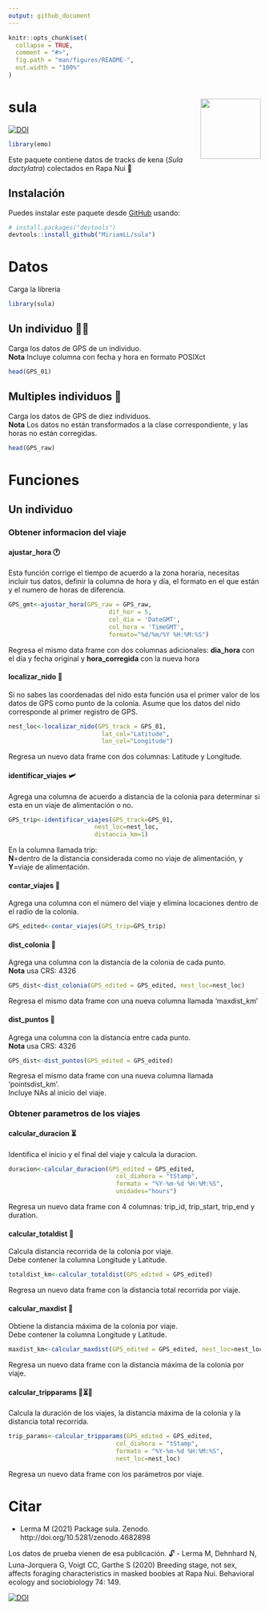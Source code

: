 ```yaml
---
output: github_document
---
```


<!-- README.md is generated from README.Rmd. Please edit that file -->

```r
knitr::opts_chunk$set(
  collapse = TRUE,
  comment = "#>",
  fig.path = "man/figures/README-",
  out.width = "100%"
)
```

# sula  <img src="man/figures/logo.png" align="right" width = "120px"/>

[![DOI](https://zenodo.org/badge/354821022.svg)](https://zenodo.org/badge/latestdoi/354821022)


```r
library(emo)
```

Este paquete contiene datos de tracks de kena (_Sula dactylatra_) colectados en Rapa Nui 🗿  


## Instalación

Puedes instalar este paquete desde [GitHub](https://github.com/) usando:

```r
# install.packages("devtools")
devtools::install_github("MiriamLL/sula")
```

# Datos
Carga la libreria
```r
library(sula)
```

## Un individuo 💃🏽
Carga los datos de GPS de un individuo.  
**Nota** Incluye columna con fecha y hora en formato POSIXct
```r
head(GPS_01)
```

## Multiples individuos 👯‍
Carga los datos de GPS de diez individuos.  
**Nota** Los datos no están transformados a la clase correspondiente, y las horas no están corregidas.
```r
head(GPS_raw)
```


# Funciones
## Un individuo
### Obtener informacion del viaje
#### ajustar_hora 🕐
Esta función corrige el tiempo de acuerdo a la zona horaria, necesitas incluir tus datos, definir la columna de hora y día, el formato en el que están y el numero de horas de diferencia.
```r
GPS_gmt<-ajustar_hora(GPS_raw = GPS_raw,
                            dif_hor = 5,
                            col_dia = 'DateGMT',
                            col_hora = 'TimeGMT',
                            formato="%d/%m/%Y %H:%M:%S")
```
Regresa el mismo data frame con dos columnas adicionales: **dia_hora** con el día y fecha original y **hora_corregida** con la nueva hora

#### localizar_nido 🐣
Si no sabes las coordenadas del nido esta función usa el primer valor de los datos de GPS como punto de la colonia.
Asume que los datos del nido corresponde al primer registro de GPS. 
```r
nest_loc<-localizar_nido(GPS_track = GPS_01,
                          lat_col="Latitude",
                          lon_col="Longitude")
```
Regresa un nuevo data frame con dos columnas: Latitude y Longitude. 

#### identificar_viajes 🛩️
Agrega una columna de acuerdo a distancia de la colonia para determinar si esta en un viaje de alimentación o no. 
```r
GPS_trip<-identificar_viajes(GPS_track=GPS_01,
                        nest_loc=nest_loc,
                        distancia_km=1)
```
En la columna llamada trip:  
**N**=dentro de la distancia considerada como no viaje de alimentación, y  
**Y**=viaje de alimentación.


#### contar_viajes 🧮
Agrega una columna con el número del viaje y elimina locaciones dentro de el radio de la colonia.
```r
GPS_edited<-contar_viajes(GPS_trip=GPS_trip)
```

#### dist_colonia 📏
Agrega una columna con la distancia de la colonia de cada punto.  
**Nota** usa CRS: 4326
```r
GPS_dist<-dist_colonia(GPS_edited = GPS_edited, nest_loc=nest_loc)
```
Regresa el mismo data frame con una nueva columna llamada 'maxdist_km'

#### dist_puntos 📐
Agrega una columna con la distancia entre cada punto.  
**Nota** usa CRS: 4326
```r
GPS_dist<-dist_puntos(GPS_edited = GPS_edited)
```
Regresa el mismo data frame con una nueva columna llamada 'pointsdist_km'.  
Incluye NAs al inicio del viaje.

### Obtener parametros de los viajes

#### calcular_duracion ⏳
Identifica el inicio y el final del viaje y calcula la duracion.
```r
duracion<-calcular_duracion(GPS_edited = GPS_edited,
                              col_diahora = "tStamp",
                              formato = "%Y-%m-%d %H:%M:%S",
                              unidades="hours")
```
Regresa un nuevo data frame con 4 columnas: trip_id, trip_start, trip_end y duration.

#### calcular_totaldist 📐
Calcula distancia recorrida de la colonia por viaje.  
Debe contener la columna Longitude y Latitude.  
```r
totaldist_km<-calcular_totaldist(GPS_edited = GPS_edited)
```
Regresa un nuevo data frame con la distancia total recorrida por viaje.

#### calcular_maxdist 📏
Obtiene la distancia máxima de la colonia por viaje.  
Debe contener la columna Longitude y Latitude.  
```r
maxdist_km<-calcular_maxdist(GPS_edited = GPS_edited, nest_loc=nest_loc)
```
Regresa un nuevo data frame con la distancia máxima de la colonia por viaje.

#### calcular_tripparams 📐⏳📏
Calcula la duración de los viajes, la distancia máxima de la colonia y la distancia total recorrida.
```r
trip_params<-calcular_tripparams(GPS_edited = GPS_edited,
                              col_diahora = "tStamp",
                              formato = "%Y-%m-%d %H:%M:%S",
                              nest_loc=nest_loc)
```
Regresa un nuevo data frame con los parámetros por viaje.



# Citar

- Lerma M (2021) Package sula. Zenodo. http://doi.org/10.5281/zenodo.4682898 

Los datos de prueba vienen de esa publicación. 🔓
- Lerma M, Dehnhard N, Luna-Jorquera G, Voigt CC, Garthe S (2020) Breeding stage, not sex, affects foraging characteristics in masked boobies at Rapa Nui. Behavioral ecology and sociobiology 74: 149.  

[![DOI](https://zenodo.org/badge/354821022.svg)](https://zenodo.org/badge/latestdoi/354821022)
